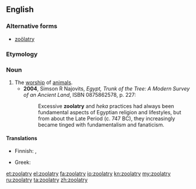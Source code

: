 ==English==
{{wikipedia|Animal worship}}

===Alternative forms===
* [[zoölatry]]

===Etymology===
{{suffix|zoo-|latry}}

===Noun===
{{en-noun|-}}

# The [[worship]] of [[animal]]s.
#*'''2004''', Simson R Najovits, ''Egypt, Trunk of the Tree: A Modern Survey of an Ancient Land'', ISBN 0875862578, p. 227:
#*:Excessive '''zoolatry''' and ''heka'' practices had always been fundamental aspects of Egyptian religion and lifestyles, but from about the Late Period (c. 747 BC), they increasingly became tinged with fundamentalism and fanaticism.

====Translations====
{{trans-top|worship of animals}}
* Finnish: {{t-|fi|eläintenpalvonta}}, {{t-|fi|zoolatria}}
{{trans-mid}}
* Greek: {{t|el|ζωολατρία|f|tr=zoolatría|sc=Grek}}
{{trans-bottom}}

[[et:zoolatry]]
[[el:zoolatry]]
[[fa:zoolatry]]
[[io:zoolatry]]
[[kn:zoolatry]]
[[my:zoolatry]]
[[ru:zoolatry]]
[[ta:zoolatry]]
[[zh:zoolatry]]